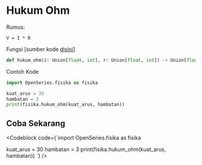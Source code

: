 
# Hukum Ohm

Rumus:

```
V = I * R
```

Fungsi [sumber kode [disini](https://github.com/bellshade/OpenSeries/blob/main/OpenSeries/fisika.py#L137)]

```python
def hukum_ohm(i: Union[float, int], r: Union[float, int]) -> Union[float, int, str]:
```

Contoh Kode

```python
import OpenSeries.fisika as fisika

kuat_arus = 30
hambatan = 3
print(fisika.hukum_ohm(kuat_arus, hambatan))
```

## Coba Sekarang

<Codeblock code={`import OpenSeries.fisika as fisika

kuat_arus = 30
hambatan = 3
print(fisika.hukum_ohm(kuat_arus, hambatan))
`} />
